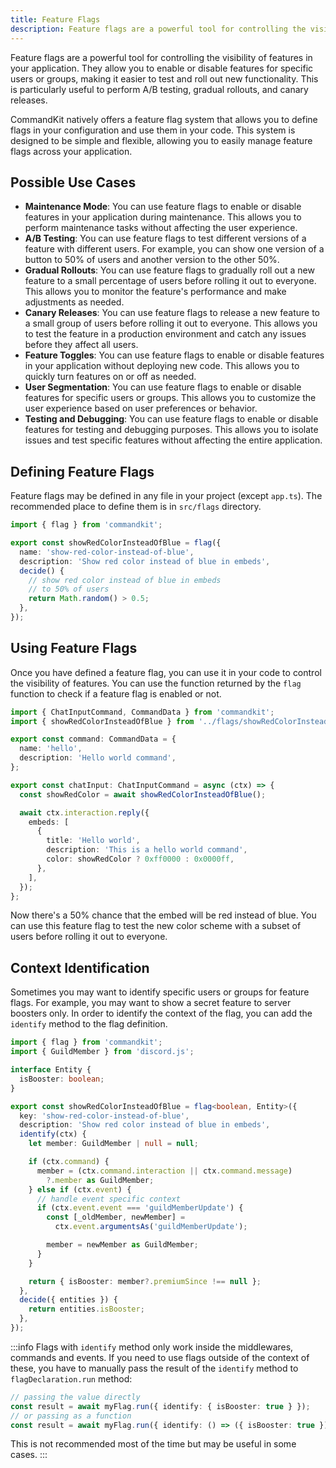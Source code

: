 ```yaml
---
title: Feature Flags
description: Feature flags are a powerful tool for controlling the visibility of features in your application. They allow you to enable or disable features for specific users or groups, making it easier to test and roll out new functionality.
---
```


Feature flags are a powerful tool for controlling the visibility of features in your application. They allow you to enable or disable features for specific users or groups, making it easier to test and roll out new functionality. This is particularly useful to perform A/B testing, gradual rollouts, and canary releases.

CommandKit natively offers a feature flag system that allows you to define flags in your configuration and use them in your code. This system is designed to be simple and flexible, allowing you to easily manage feature flags across your application.

## Possible Use Cases

- **Maintenance Mode**: You can use feature flags to enable or disable features in your application during maintenance. This allows you to perform maintenance tasks without affecting the user experience.
- **A/B Testing**: You can use feature flags to test different versions of a feature with different users. For example, you can show one version of a button to 50% of users and another version to the other 50%.
- **Gradual Rollouts**: You can use feature flags to gradually roll out a new feature to a small percentage of users before rolling it out to everyone. This allows you to monitor the feature's performance and make adjustments as needed.
- **Canary Releases**: You can use feature flags to release a new feature to a small group of users before rolling it out to everyone. This allows you to test the feature in a production environment and catch any issues before they affect all users.
- **Feature Toggles**: You can use feature flags to enable or disable features in your application without deploying new code. This allows you to quickly turn features on or off as needed.
- **User Segmentation**: You can use feature flags to enable or disable features for specific users or groups. This allows you to customize the user experience based on user preferences or behavior.
- **Testing and Debugging**: You can use feature flags to enable or disable features for testing and debugging purposes. This allows you to isolate issues and test specific features without affecting the entire application.

## Defining Feature Flags

Feature flags may be defined in any file in your project (except `app.ts`). The recommended place to define them is in `src/flags` directory.

```ts title="src/flags/showRedColorInsteadOfBlue.ts"
import { flag } from 'commandkit';

export const showRedColorInsteadOfBlue = flag({
  name: 'show-red-color-instead-of-blue',
  description: 'Show red color instead of blue in embeds',
  decide() {
    // show red color instead of blue in embeds
    // to 50% of users
    return Math.random() > 0.5;
  },
});
```

## Using Feature Flags

Once you have defined a feature flag, you can use it in your code to control the visibility of features. You can use the function returned by the `flag` function to check if a feature flag is enabled or not.

```ts title="src/commands/hello.ts"
import { ChatInputCommand, CommandData } from 'commandkit';
import { showRedColorInsteadOfBlue } from '../flags/showRedColorInsteadOfBlue';

export const command: CommandData = {
  name: 'hello',
  description: 'Hello world command',
};

export const chatInput: ChatInputCommand = async (ctx) => {
  const showRedColor = await showRedColorInsteadOfBlue();

  await ctx.interaction.reply({
    embeds: [
      {
        title: 'Hello world',
        description: 'This is a hello world command',
        color: showRedColor ? 0xff0000 : 0x0000ff,
      },
    ],
  });
};
```

Now there's a 50% chance that the embed will be red instead of blue. You can use this feature flag to test the new color scheme with a subset of users before rolling it out to everyone.

## Context Identification

Sometimes you may want to identify specific users or groups for feature flags. For example, you may want to show a secret feature to server boosters only.
In order to identify the context of the flag, you can add the `identify` method to the flag definition.

```ts title="src/flags/showRedColorInsteadOfBlue.ts"
import { flag } from 'commandkit';
import { GuildMember } from 'discord.js';

interface Entity {
  isBooster: boolean;
}

export const showRedColorInsteadOfBlue = flag<boolean, Entity>({
  key: 'show-red-color-instead-of-blue',
  description: 'Show red color instead of blue in embeds',
  identify(ctx) {
    let member: GuildMember | null = null;

    if (ctx.command) {
      member = (ctx.command.interaction || ctx.command.message)
        ?.member as GuildMember;
    } else if (ctx.event) {
      // handle event specific context
      if (ctx.event.event === 'guildMemberUpdate') {
        const [_oldMember, newMember] =
          ctx.event.argumentsAs('guildMemberUpdate');

        member = newMember as GuildMember;
      }
    }

    return { isBooster: member?.premiumSince !== null };
  },
  decide({ entities }) {
    return entities.isBooster;
  },
});
```

:::info
Flags with `identify` method only work inside the middlewares, commands and events. If you need to use flags outside of the context of these, you have to manually pass the result of the `identify` method to `flagDeclaration.run` method:

```ts
// passing the value directly
const result = await myFlag.run({ identify: { isBooster: true } });
// or passing as a function
const result = await myFlag.run({ identify: () => ({ isBooster: true }) });
```

This is not recommended most of the time but may be useful in some cases.
:::
